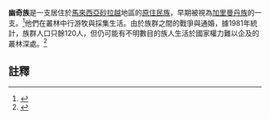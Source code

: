 {{Infobox ethnic group
|group      = 幽奇族
|image      = [[File:Sarawak;_a_Ukit_tribesman._Photograph._Wellcome_V0037430.jpg|250px]]
|caption    = 一名幽奇族男性，攝於[[馬來西亞|馬來西亞]][[婆羅洲|婆羅洲]]
|population = 120 (1981)<ref>{{cite book|editor=Raymond G. Gordon Jr.|title=Ethnologue: Languages of the World, Fifteenth edition|url=https://archive.org/details/ethnologuelangua0000unse_g7e1|year=2005|publisher=SIL International|isbn=1-55671-159-X}}</ref>
|popplace   = {{flag|馬來西亞}} ([[砂拉越|砂拉越]])
|languages  = [https://en.wikipedia.org/wiki/Ukit_language 幽奇語]、[[馬來西亞語|馬來西亞語]]、[https://en.wikipedia.org/wiki/Sarawak_Malay 砂拉越馬來語]
|religions  = [[民間宗教|民間宗教]]、[[基督教|基督教]]
}}

'''幽奇族'''是一支居住於[[馬來西亞|馬來西亞]][[砂拉越|砂拉越]]地區的[[原住民族|原住民族]]，早期被視為[[加里曼丹族|加里曼丹族]]的一支。<ref>{{cite book|author1=John Alexander Hammerton|author2=Dr. Charles Hose|title=Peoples of All Nations|year=1922|publisher=Concept Publishing Company|isbn=81-7268-156-9}}</ref>他們在叢林中行游牧與採集生活。由於族群之間的戰爭與通婚，據1981年統計，族群人口只餘120人，但仍可能有不明數目的族人生活於國家權力難以企及的叢林深處。<ref>{{Cite web |url=http://www.aolib.com/reader_27503_19.htm |title=Harry De Windt "On the Equator" |access-date=2021-02-08 |archive-date=2012-04-26 |archive-url=https://web.archive.org/web/20120426012634/http://www.aolib.com/reader_27503_19.htm }}</ref>

==註釋==